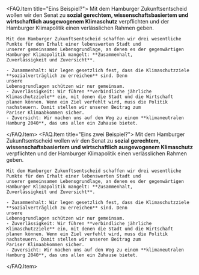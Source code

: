
<FAQ.Item title="Eins Beispiel?">
    Mit dem Hamburger Zukunftsentscheid wollen wir den Senat zu **sozial gerechtem, wissenschaftsbasiertem und
    wirtschaftlich ausgewogenem Klimaschutz** verpflichten und der Hamburger Klimapolitik einen verlässlichen Rahmen
    geben.

    Mit dem Hamburger Zukunftsentscheid schaffen wir drei wesentliche Punkte für den Erhalt einer lebenswerten Stadt und
    unserer gemeinsamen Lebensgrundlage, an denen es der gegenwärtigen Hamburger Klimapolitik mangelt: **Zusammenhalt,
    Zuverlässigkeit und Zuversicht**.

    - Zusammenhalt: Wir legen gesetzlich fest, dass die Klimaschutzziele **sozialverträglich zu erreichen** sind. Denn
    unsere
    Lebensgrundlagen schützen wir nur gemeinsam.
    - Zuverlässigkeit: Wir führen **verbindliche jährliche Klimaschutzziele** ein, mit denen die Stadt und die Wirtschaft
    planen können. Wenn ein Ziel verfehlt wird, muss die Politik nachsteuern. Damit stellen wir unseren Beitrag zum
    Pariser Klimaabkommen sicher.
    - Zuversicht: Wir machen uns auf den Weg zu einem **klimaneutralen Hamburg 2040**, das uns allen ein Zuhause bietet.

</FAQ.Item>
<FAQ.Item title="Eins zwei Beispiel?">
    Mit dem Hamburger Zukunftsentscheid wollen wir den Senat zu **sozial gerechtem, wissenschaftsbasiertem und
    wirtschaftlich ausgewogenem Klimaschutz** verpflichten und der Hamburger Klimapolitik einen verlässlichen Rahmen
    geben.

    Mit dem Hamburger Zukunftsentscheid schaffen wir drei wesentliche Punkte für den Erhalt einer lebenswerten Stadt und
    unserer gemeinsamen Lebensgrundlage, an denen es der gegenwärtigen Hamburger Klimapolitik mangelt: **Zusammenhalt,
    Zuverlässigkeit und Zuversicht**.

    - Zusammenhalt: Wir legen gesetzlich fest, dass die Klimaschutzziele **sozialverträglich zu erreichen** sind. Denn
    unsere
    Lebensgrundlagen schützen wir nur gemeinsam.
    - Zuverlässigkeit: Wir führen **verbindliche jährliche Klimaschutzziele** ein, mit denen die Stadt und die Wirtschaft
    planen können. Wenn ein Ziel verfehlt wird, muss die Politik nachsteuern. Damit stellen wir unseren Beitrag zum
    Pariser Klimaabkommen sicher.
    - Zuversicht: Wir machen uns auf den Weg zu einem **klimaneutralen Hamburg 2040**, das uns allen ein Zuhause bietet.

</FAQ.Item>
